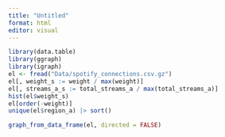 ```yaml
---
title: "Untitled"
format: html
editor: visual
---
```


```r
library(data.table)
library(ggraph)
library(igraph)
el <- fread("Data/spotify_connections.csv.gz")
el[, weight_s := weight / max(weight)]
el[, streams_a_s := total_streams_a / max(total_streams_a)]
hist(el$weight_s)
el[order(-weight)]
unique(el$region_a) |> sort()
```

```r
graph_from_data_frame(el, directed = FALSE)
```
